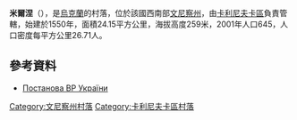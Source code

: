 {{coord|49|27|35|N|28|43|29|E|scale:30000|display=title}}

'''米爾涅'''（{{lang-uk|Мирне}}），是[[烏克蘭|烏克蘭]]的村落，位於該國西南部[[文尼察州|文尼察州]]，由[[卡利尼夫卡區|卡利尼夫卡區]]負責管轄，始建於1550年，面積24.15平方公里，海拔高度259米，2001年人口645，人口密度每平方公里26.71人。

==參考資料==
*[http://w1.c1.rada.gov.ua/pls/z7503/A036?rdat1=25.05.2016&vf7551=2193 Постанова ВР України] {{Wayback|url=http://w1.c1.rada.gov.ua/pls/z7503/A036?rdat1=25.05.2016&vf7551=2193 |date=20160701203726 }}

[[Category:文尼察州村落|Category:文尼察州村落]]
[[Category:卡利尼夫卡區村落|Category:卡利尼夫卡區村落]]


{{Vinnytsia-geo-stub}}